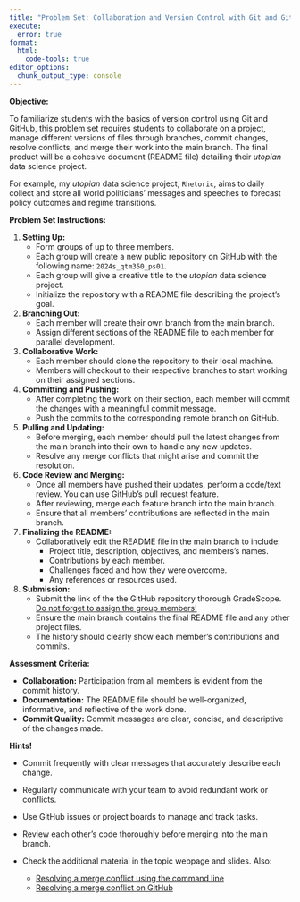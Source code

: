```yaml
---
title: "Problem Set: Collaboration and Version Control with Git and GitHub"
execute: 
  error: true
format:
  html:
    code-tools: true
editor_options: 
  chunk_output_type: console
---
```


**Objective:**

To familiarize students with the basics of version control using Git and GitHub, this problem set requires students to collaborate on a project, manage different versions of files through branches, commit changes, resolve conflicts, and merge their work into the main branch. The final product will be a cohesive document (README file) detailing their *utopian* data science project.

For example, my *utopian* data science project, `Rhetoric`, aims to daily collect and store all world politicians' messages and speeches to forecast policy outcomes and regime transitions. 


**Problem Set Instructions:**

1. **Setting Up:**
   - Form groups of up to three members.
   - Each group will create a new public repository on GitHub with the following name: `2024s_qtm350_ps01`.
   - Each group will give a creative title to the  *utopian* data science project.
   - Initialize the repository with a README file describing the project's goal.

2. **Branching Out:**
   - Each member will create their own branch from the main branch.
   - Assign different sections of the README file to each member for parallel development.

3. **Collaborative Work:**
   - Each member should clone the repository to their local machine.
   - Members will checkout to their respective branches to start working on their assigned sections.

4. **Committing and Pushing:**
   - After completing the work on their section, each member will commit the changes with a meaningful commit message.
   - Push the commits to the corresponding remote branch on GitHub.

5. **Pulling and Updating:**
   - Before merging, each member should pull the latest changes from the main branch into their own to handle any new updates.
   - Resolve any merge conflicts that might arise and commit the resolution.

6. **Code Review and Merging:**
   - Once all members have pushed their updates, perform a code/text review. You can use GitHub's pull request feature.
   - After reviewing, merge each feature branch into the main branch.
   - Ensure that all members’ contributions are reflected in the main branch.

7. **Finalizing the README:**
   - Collaboratively edit the README file in the main branch to include:
     - Project title, description, objectives, and members's names.
     - Contributions by each member.
     - Challenges faced and how they were overcome.
     - Any references or resources used.

8. **Submission:**
   - Submit the link of the the GitHub repository thorough GradeScope. [Do not forget to assign the group members!](https://help.gradescope.com/article/m5qz2xsnjy-student-add-group-members)
   - Ensure the main branch contains the final README file and any other project files.
   - The history should clearly show each member's contributions and commits.

**Assessment Criteria:**

- **Collaboration:** Participation from all members is evident from the commit history.
- **Documentation:** The README file should be well-organized, informative, and reflective of the work done.
- **Commit Quality:** Commit messages are clear, concise, and descriptive of the changes made.

**Hints!**

- Commit frequently with clear messages that accurately describe each change.
- Regularly communicate with your team to avoid redundant work or conflicts.
- Use GitHub issues or project boards to manage and track tasks.
- Review each other’s code thoroughly before merging into the main branch.
- Check the additional material in the topic webpage and slides. Also:

    - [Resolving a merge conflict using the command line](https://docs.github.com/en/pull-requests/collaborating-with-pull-requests/addressing-merge-conflicts/resolving-a-merge-conflict-using-the-command-line)
    - [Resolving a merge conflict on GitHub](https://docs.github.com/en/pull-requests/collaborating-with-pull-requests/addressing-merge-conflicts/resolving-a-merge-conflict-on-github)
